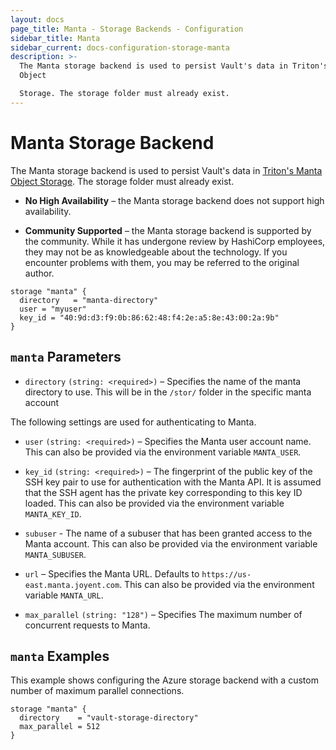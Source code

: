```yaml
---
layout: docs
page_title: Manta - Storage Backends - Configuration
sidebar_title: Manta
sidebar_current: docs-configuration-storage-manta
description: >-
  The Manta storage backend is used to persist Vault's data in Triton's Manta
  Object

  Storage. The storage folder must already exist.
---
```


# Manta Storage Backend

The Manta storage backend is used to persist Vault's data in [Triton's Manta Object 
Storage][manta-object-store]. The storage folder must already exist.

- **No High Availability** – the Manta storage backend does not support high
  availability.

- **Community Supported** – the Manta storage backend is supported by the
  community. While it has undergone review by HashiCorp employees, they may not
  be as knowledgeable about the technology. If you encounter problems with them,
  you may be referred to the original author.

```hcl
storage "manta" {
  directory   = "manta-directory"
  user = "myuser"
  key_id = "40:9d:d3:f9:0b:86:62:48:f4:2e:a5:8e:43:00:2a:9b"
}
```

## `manta` Parameters

- `directory` `(string: <required>)` – Specifies the name of the manta directory to use.
This will be in the `/stor/` folder in the specific manta account

The following settings are used for authenticating to Manta.

- `user` `(string: <required>)` – Specifies the Manta user account name. This can also be provided via
  the environment variable `MANTA_USER`.
  
- `key_id` `(string: <required>)` – The fingerprint of the public key of the SSH key pair to use for authentication with the Manta API. 
  It is assumed that the SSH agent has the private key corresponding to this key ID loaded. This can also be provided 
  via the environment variable `MANTA_KEY_ID`.
  
- `subuser` - The name of a subuser that has been granted access to the Manta account. This can also be
  provided via the environment variable `MANTA_SUBUSER`.
    
- `url` – Specifies the Manta URL. Defaults to `https://us-east.manta.joyent.com`. This can also be provided via 
  the environment variable `MANTA_URL`.

- `max_parallel` `(string: "128")` – Specifies The maximum number of concurrent
  requests to Manta.

## `manta` Examples

This example shows configuring the Azure storage backend with a custom number of
maximum parallel connections.

```hcl
storage "manta" {
  directory    = "vault-storage-directory"
  max_parallel = 512
}
```

[manta-object-store]: https://www.joyent.com/triton/object-storage
